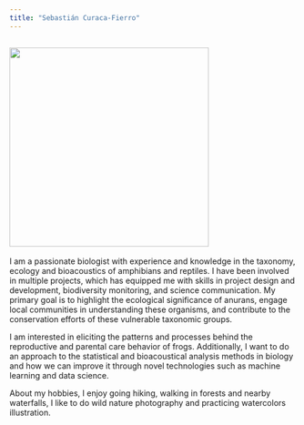 ```yaml
---
title: "Sebastián Curaca-Fierro"
---
```


![](Imagenes_para_web/Image_20231219_145608.jpeg){fig-align="center" width="350"}
---

I am a passionate biologist with experience and knowledge in the taxonomy, ecology and bioacoustics of amphibians and reptiles. I have been involved in multiple projects, which has equipped me with skills in project design and development, biodiversity monitoring, and science communication. My primary goal is to highlight the ecological significance of anurans, engage local communities in understanding these organisms, and contribute to the conservation efforts of these vulnerable taxonomic groups.

I am interested in eliciting the patterns and processes behind the reproductive and parental care behavior of frogs. Additionally, I want to do an approach to the statistical and bioacoustical analysis methods in biology and how we can improve it through novel technologies such as machine learning and data science.

About my hobbies, I enjoy going hiking, walking in forests and nearby waterfalls, I like to do wild nature photography and practicing watercolors illustration.
